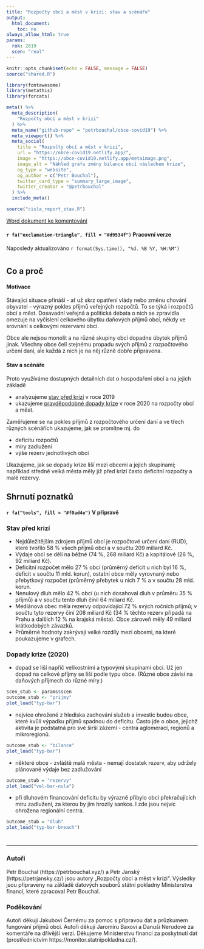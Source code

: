 ```yaml
---
title: "Rozpočty obcí a měst v krizi: stav a scénáře"
output:
  html_document:
    toc: no
always_allow_html: true
params:
  rok: 2019
  scen: "real"
---
```


```r
knitr::opts_chunk$set(echo = FALSE, message = FALSE)
source("shared.R")

library(fontawesome)
library(metathis)
library(forcats)
```

```r

meta() %>%
  meta_description(
    "Rozpočty obcí a měst v krizi"
  ) %>%
  meta_name("github-repo" = "petrbouchal/obce-covid19") %>%
  meta_viewport() %>%
  meta_social(
    title = "Rozpočty obcí a měst v krizi",
    url = "https://obce-covid19.netlify.app/",
    image = "https://obce-covid19.netlify.app/metaimage.png",
    image_alt = "Náhled grafu změny bilance obcí následkem krize",
    og_type = "website",
    og_author = c("Petr Bouchal"),
    twitter_card_type = "summary_large_image",
    twitter_creator = "@petrbouchal"
  ) %>% 
  include_meta() 
```

```r
source("cisla_report_stav.R")
```


[Word dokument ke komentování](index.docx)

#### `r fa("exclamation-triangle", fill = "#d9534f")` Pracovní verze {.bs-callout .bs-callout-red} 


Naposledy aktualizováno `r format(Sys.time(), "%d. %B %Y, %H:%M")`

# {.tabset}

## Co a proč

#### Motivace

Stávající situace přináší - ať už skrz opatření vlády nebo změnu chování obyvatel - výrazný pokles příjmů veřejných rozpočtů. To se týká i rozpočtů obcí a měst. Dosavadní veřejná a politická debata o nich se zpravidla omezuje na vyčíslení celkového úbytku daňových příjmů obcí, někdy ve srovnání s celkovými rezervami obcí. 

Obce ale nejsou monolit a na různé skupiny obcí dopadne úbytek příjmů jinak. Všechny obce čelí stejnému propadu svých příjmů z rozpočtového určení daní, ale každá z nich je na něj různě dobře připravena.

#### Stav a scénáře

Proto využíváme dostupných detailních dat o hospodaření obcí a na jejich základě 

- analyzujeme [stav před krizí](stav.html) v roce 2019
- ukazujeme [pravděpodobné dopady krize](scenare.html) v roce 2020 na rozpočty obcí a měst.

Zaměřujeme se na pokles příjmů z rozpočtového určení daní a ve třech různých scénářích ukazujeme, jak se promítne mj. do

- deficitu rozpočtů
- míry zadlužení
- výše rezerv jednotlivých obcí

Ukazujeme, jak se dopady krize liší mezi obcemi a jejich skupinami; například středně velká města měly již před krizí často deficitní rozpočty a malé rezervy.

## Shrnutí poznatků

#### `r fa("tools", fill = "#f0ad4e")` V přípravě {.bs-callout .bs-callout-orange} 

### Stav před krizí

-	Nejdůležitějším zdrojem příjmů obcí je rozpočtové určení daní (RUD), které tvořilo 58 % všech příjmů obcí a v součtu 209 miliard Kč.
-	Výdaje obcí se dělí na běžné (74 %, 268 miliard Kč) a kapitálové (26 %, 92 miliard Kč).
-	Deficitní rozpočet mělo 27 % obcí (průměrný deficit u nich byl 16 %, deficit v součtu 11 mld. korun), ostatní obce měly vyrovnaný nebo přebytkový rozpočet (průměrný přebytek u nich 7 % a v součtu 28 mld. korun.
-	Nenulový dluh mělo 42 % obcí (u nich dosahoval dluh v průměru 35 % příjmů) a v součtu tento dluh činil 64 miliard Kč.
-	Mediánová obec měla rezervy odpovídající 72 % svých ročních příjmů; v součtu tyto rezervy činí 208 miliard Kč (34 % těchto rezerv připadá na Prahu a dalších 12 % na krajská města). Obce zároveň měly 49 miliard krátkodobých závazků.
-	Průměrné hodnoty zakrývají velké rozdíly mezi obcemi, na které poukazujeme v grafech.

### Dopady krize (2020)

<!-- -	Ukazujeme, že v případě stejných výdajů jako v roce 2019 a realistického scénáře poklesu příjmů obcí z RUD o 20 % by došlo k průměrnému poklesu celkových příjmů o * %, nárůstu deficitně hospodařících obcí o * %, dluh by narostl o * % bez čerpání rezerv a o * v případě, že by se nejdříve čerpaly rezervy, které by tak poklesly o * %. -->
- dopad se liší napříč velikostními a typovými skupinami obcí. Už jen dopad na celkové příjmy se liší podle typu obce. (Různé obce závisí na daňových příjmech do různé míry.)

```r
scen_stub <- params$scen
outcome_stub <- "prijmy"
plot_load("typ-bar")
```
- nejvíce ohrožené z hlediska zachování služeb a investic budou obce, které kvůli výpadku příjmů spadnou do deficitu. Často jde o obce, jejichž aktivita je podstatná pro své širší zázemí - centra aglomerací, regionů a mikroregionů.

```r
outcome_stub <- "bilance"
plot_load("typ-bar")
```
- některé obce - zvláště malá města - nemají dostatek rezerv, aby udržely plánované výdaje bez zadlužování

```r
outcome_stub = "rezervy"
plot_load("vel-bar-nula")
```

- při dluhovém financování deficitu by výrazně přibylo obcí překračujících míru zadlužení, za kterou by jim hrozily sankce. I zde jsou nejvíc ohrožena regionální centra.

```r
outcome_stub = "dluh"
plot_load("typ-bar-breach")
```



#

----

### Autoři

Petr Bouchal (https://petrbouchal.xyz/) a Petr Janský (https://petrjansky.cz/) jsou autory „Rozpočty obcí a měst v krizi“. Výsledky jsou připraveny na základě datových souborů státní pokladny Ministerstva financí, které zpracoval Petr Bouchal.

### Poděkování

Autoři děkují Jakubovi Černému za pomoc s přípravou dat a průzkumem fungování příjmů obcí. Autoři děkují Jaromíru Baxovi a Danuši Nerudové za komentáře na dřívější verzi. Děkujeme Ministerstvu financí za poskytnutí dat (prostřednictvím https://monitor.statnipokladna.cz/).
